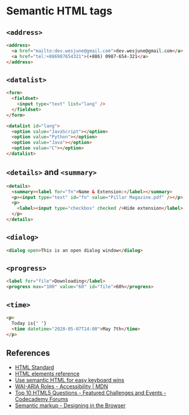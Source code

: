 # Semantic HTML tags

## `<address>`

```html
<address>
  <a href="mailto:dev.wesjune@gmail.com">dev.wesjune@gmail.com</a>
  <a href="tel:+886987654321">(+886) 0987-654-321</a>
</address>
```

## `<datalist>`

```html
<form>
  <fieldset>
    <input type="text" list="lang" />
  </fieldset>
</form>

<datalist id="lang">
  <option value="JavaScript"></option>
  <option value="Python"></option>
  <option value="Java"></option>
  <option value="C"></option>
</datalist>
```

## `<details>` and `<summary>`

```html
<details>
  <summary><label for="fn">Name & Extension:</label></summary>
  <p><input type="text" id="fn" value="Pillar Magazine.pdf" /></p>
  <p>
    <label><input type="checkbox" checked />Hide extension</label>
  </p>
</details>
```

## `<dialog>`

```html
<dialog open>This is an open dialog window</dialog>
```

## `<progress>`

```html
<label for="file">Downloading</label>
<progress max="100" value="60" id="file">60%</progress>
```

## `<time>`

```html
<p>
  Today is{' '}
  <time datetime="2020-05-07T14:00">May 7th</time>
</p>
```

## References

- [HTML Standard](https://html.spec.whatwg.org/multipage/interactive-elements.html)
- [HTML elements reference](https://developer.mozilla.org/en-US/docs/Web/HTML/Element)
- [Use semantic HTML for easy keyboard wins](https://web.dev/use-semantic-html/)
- [WAI-ARIA Roles - Accessibility | MDN](https://developer.mozilla.org/en-US/docs/Web/Accessibility/ARIA/Roles)
- [Top 10 HTML5 Questions - Featured Challenges and Events - Codecademy Forums](https://discuss.codecademy.com/t/article-top-10-html5-questions/503672/3)
- [Semantic markup - Designing in the Browser](https://youtu.be/arMgwKY52Bs)
